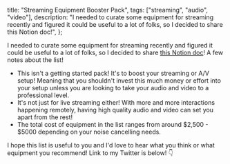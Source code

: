 
  title: "Streaming Equipment Booster Pack",
  tags: ["streaming", "audio", "video"],
  description:
    "I needed to curate some equipment for streaming recently and figured it could be useful to a lot of folks, so I decided to share this Notion doc!",
};


I needed to curate some equipment for streaming recently and figured it could be useful to a lot of folks, so I decided to share [this Notion doc](https://www.notion.so/Streaming-Equipment-Booster-Pack-05f612246f51444691c94975b8680b34)! A few notes about the list!

- This isn't a getting started pack! It's to boost your streaming or A/V setup! Meaning that you shouldn't invest this much money or effort into your setup unless you are looking to take your audio and video to a professional level.
- It's not just for live streaming either! With more and more interactions happening remotely, having high quality audio and video can set you apart from the rest!
- The total cost of equipment in the list ranges from around $2,500 - $5000 depending on your noise cancelling needs.

I hope this list is useful to you and I'd love to hear what you think or what equipment you recommend! Link to my Twitter is below! 👇

